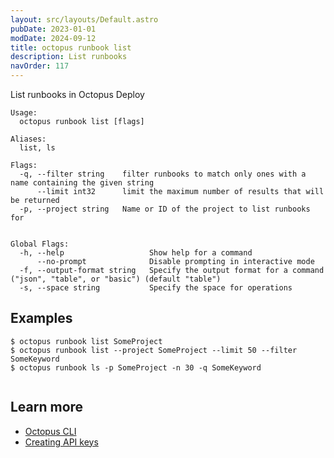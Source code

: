 ```yaml
---
layout: src/layouts/Default.astro
pubDate: 2023-01-01
modDate: 2024-09-12
title: octopus runbook list
description: List runbooks
navOrder: 117
---
```


List runbooks in Octopus Deploy

```
Usage:
  octopus runbook list [flags]

Aliases:
  list, ls

Flags:
  -q, --filter string    filter runbooks to match only ones with a name containing the given string
      --limit int32      limit the maximum number of results that will be returned
  -p, --project string   Name or ID of the project to list runbooks for


Global Flags:
  -h, --help                   Show help for a command
      --no-prompt              Disable prompting in interactive mode
  -f, --output-format string   Specify the output format for a command ("json", "table", or "basic") (default "table")
  -s, --space string           Specify the space for operations

```

## Examples

<SamplesInstance />

```
$ octopus runbook list SomeProject
$ octopus runbook list --project SomeProject --limit 50 --filter SomeKeyword
$ octopus runbook ls -p SomeProject -n 30 -q SomeKeyword


```

## Learn more

- [Octopus CLI](/docs/octopus-rest-api/cli)
- [Creating API keys](/docs/octopus-rest-api/how-to-create-an-api-key)